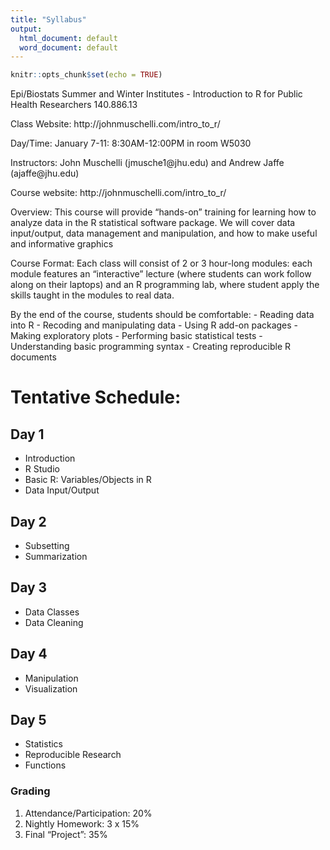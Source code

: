 ```yaml
---
title: "Syllabus"
output:
  html_document: default
  word_document: default
---
```


```r
knitr::opts_chunk$set(echo = TRUE)
```

Epi/Biostats Summer and Winter Institutes - Introduction to R for Public Health Researchers
140.886.13

Class Website: http://johnmuschelli.com/intro_to_r/

Day/Time: January 7-11: 8:30AM-12:00PM in room W5030

Instructors: John Muschelli (jmusche1@jhu.edu) and Andrew Jaffe (ajaffe@jhu.edu) 

Course website: http://johnmuschelli.com/intro_to_r/ 

Overview: This course will provide "hands-on" training for learning how to analyze data in the R statistical software package. We will cover data input/output, data management and manipulation, and how to make useful and informative graphics
 
Course Format: Each class will consist of 2 or 3 hour-long modules: each module features an "interactive" lecture (where students can work follow along on their laptops) and an R programming lab, where student apply the skills taught in the modules to real data. 

By the end of the course, students should be comfortable:
- Reading data into R
- Recoding and manipulating data
- Using R add-on packages
- Making exploratory plots
- Performing basic statistical tests
- Understanding basic programming syntax
- Creating reproducible R documents

# Tentative Schedule:

## Day 1

- Introduction 
- R Studio 
- Basic R: Variables/Objects in R
- Data Input/Output 

## Day 2

- Subsetting 
- Summarization 

## Day 3

- Data Classes 
- Data Cleaning

## Day 4

- Manipulation
- Visualization

## Day 5

- Statistics
- Reproducible Research 
- Functions


### Grading

1. Attendance/Participation: 20%
2. Nightly Homework: 3 x 15%
3. Final "Project": 35%

